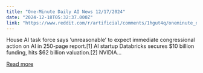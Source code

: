 ```yaml
---
title: "One-Minute Daily AI News 12/17/2024"
date: "2024-12-18T05:32:37.000Z"
link: "https://www.reddit.com/r/artificial/comments/1hgut4q/oneminute_daily_ai_news_12172024/"
---
```


House AI task force says ‘unreasonable’ to expect immediate congressional action on AI in 250-page report.[1]
 AI startup Databricks secures $10 billion funding, hits $62 billion valuation.[2]
 NVIDIA...

[Read more](https://www.reddit.com/r/artificial/comments/1hgut4q/oneminute_daily_ai_news_12172024/)
